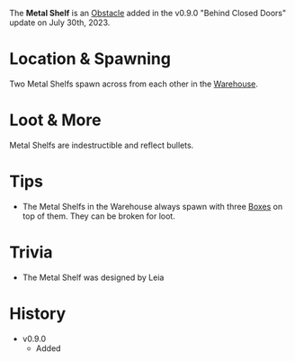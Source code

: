 The **Metal Shelf** is an [Obstacle](/obstacles) added in the v0.9.0 "Behind Closed Doors" update on July 30th, 2023.

# Location & Spawning
Two Metal Shelfs spawn across from each other in the [Warehouse](/buildings/warehouse).

# Loot & More
Metal Shelfs are indestructible and reflect bullets.

# Tips
- The Metal Shelfs in the Warehouse always spawn with three [Boxes](/obstacles/boxes) on top of them. They can be broken for loot.

# Trivia
- The Metal Shelf was designed by Leia

# History
- v0.9.0
    - Added